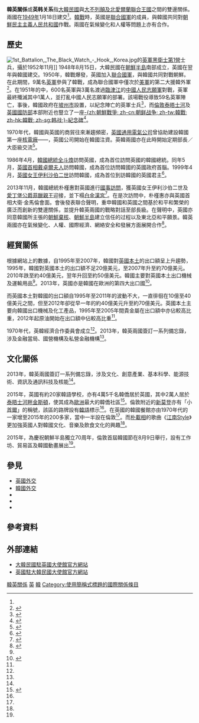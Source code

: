 {{noteTA
|G1=PoliticiansUK 
|G2=PP
|G3=Country
|G4=地名
|1=zh-hans:伊丽莎白二世; zh-tw:伊莉莎白二世; zh-hk:伊利沙伯二世;
|2 = zh:朝鮮戰爭; zh-cn:朝鲜战争; zh-tw:韓戰; zh-hk:韓戰; zh-sg:韩战;
|3 = zh-hans:朝鲜半岛; zh-hant:朝鮮半島;
}}
{{Infobox bilateral relations|韓英|United Kingdom|South Korea|mission1={{Link-ko|英國駐韓大使館|주한 영국 대사관}}|mission2={{Link-en|大韓民國駐英國大使館|Embassy of South Korea, London}}}}
'''韓英關係'''或'''英韩关系'''指[[大韓民國|大韓民國]]與[[大不列顛及北愛爾蘭聯合王國|大不列顛及北愛爾蘭聯合王國]]之間的雙邊關係。兩國在[[1949年|1949年]]1月18日建交<ref name=mofa />。[[韓戰|韓戰]]時，英國是[[聯合國軍|聯合國軍]]的成員，與韓國共同對[[朝鮮民主主義人民共和國|朝鮮民主主義人民共和國]]作戰。兩國在氣候變化和人權等問題上亦有合作。

==歷史==
[[File:1st_Battalion,_The_Black_Watch_-_Hook,_Korea.jpg|thumb]]的[[英軍|英軍]][[黑衛士兵團|黑衛士第1營]]士兵，攝於1952年11月]]
{{Multiple image
|align=right
|direction = vertical
|width = 250
|image1 = Korea UK summit8 L1.jpg
|caption1 =[[韓國總統|韓國總統]][[朴槿惠|朴槿惠]]與[[英國首相|英國首相]][[大衛·卡麥隆|大衛·卡麥隆]]在[[倫敦|倫敦]]會晤，攝於2013年11月6日
|image2=Korean Minister of Patriots and Veterans Affairs Park Sung-Choon.jpg
|caption2={{Link-ko|英國駐韓大使館|주한 영국 대사관}}（[[首爾|首爾]]）舉辦的韓英建交65周年紀念式，攝於2013年5月23日
}}
1948年8月15日，大韓民國在[[朝鮮半島|朝鮮半島]]南部成立，英國在翌年與韓國建交。1950年，韓戰爆發，英國加入[[聯合國軍|聯合國軍]]，與韓國共同對戰朝鮮。在此期間，9萬名[[英軍|英軍]]參與了韓戰，成為聯合國軍中僅次於[[美軍|美軍]]的第二大援韓外軍<ref name="英國政府">{{en}}{{lang|en|{{cite web |author= |url=https://www.gov.uk/government/news/memorial-to-the-korean-war-unveiled-in-london |title=Press release: Memorial to the Korean War unveiled in London |publisher=[[英國政府|GOV.UK]] |date=2014-12-03 |accessdate=2014-12-20 |archive-date=2014-12-07 |archive-url=https://web.archive.org/web/20141207205639/https://www.gov.uk/government/news/memorial-to-the-korean-war-unveiled-in-london |dead-url=no }}}}</ref>。在1951年的{{Link-ko|雪馬里戰鬥|설마리전투|雪馬-{}-里戰鬥}}中，600名英軍與3萬名渡過[[臨津江|臨津江]]的[[中國人民志願軍|中國人民志願軍]]對戰，英軍最終殲滅其中1萬人，並打亂中國人民志願軍的部署。該場戰役導致59名英軍陣亡，事後，韓國政府在[[坡州市|坡州市]]設置{{Link-ko|坡州英軍雪馬里戰鬥碑|파주 영국군 설마리전투비|坡州英軍雪馬-{}-里戰鬥碑}}，以紀念陣亡的英軍士兵<ref>{{cite web|url=http://english.cha.go.kr/english/search_plaza_new/EMapResultView.jsp?VdkVgwKey=79,04070000,31&strGuCode=37&strSidoCode=31|title=Monument for British Army's Seolmari Battle, Paju|publisher=Cultural Heritage Administration of Korea|accessdate=2015-11-04|archive-date=2016-03-04|archive-url=https://web.archive.org/web/20160304045712/http://english.cha.go.kr/english/search_plaza_new/EMapResultView.jsp?VdkVgwKey=79,04070000,31&strGuCode=37&strSidoCode=31|dead-url=yes}}</ref>，而[[倫敦|倫敦]][[泰晤士河|泰晤士河]]及[[英國國防部|英國國防部]]本部附近也豎立了一座[[倫敦韓戰紀念碑|-{zh:朝鮮戰爭; zh-cn:朝鲜战争; zh-tw:韓戰; zh-hk:韓戰; zh-sg:韩战;}-紀念碑]]<ref name="韓國外交部 紀念碑">{{en}}{{lang|en|{{cite web |author= |url=http://www.mofa.go.kr/ENG/press/pressreleases/index.jsp?menu=m_10_20&sp=/webmodule/htsboard/template/read/engreadboard.jsp%3FtypeID=12%26boardid=302%26seqno=314627 |title=16th Korean War Memorial Built on the Bank of the River Thames |publisher=[[大韓民國外交部|Ministry of Foreign Affairs, Republic of Korea]] |date=2014-12-04 |accessdate=2014-12-23 |archive-date=2014-12-23 |archive-url=https://web.archive.org/web/20141223054417/http://www.mofa.go.kr/ENG/press/pressreleases/index.jsp?menu=m_10_20&sp=%2Fwebmodule%2Fhtsboard%2Ftemplate%2Fread%2Fengreadboard.jsp%3FtypeID%3D12%26boardid%3D302%26seqno%3D314627 |dead-url=yes }}}}</ref>。

1970年代，韓國與英國的商貿往來漸趨頻密，[[英國通用電氣公司|英國通用電氣公司]]曾協助建設韓國第一座[[核電廠|核電廠]]——{{Link-en|古里核電廠|Kori Nuclear Power Plant}}，英國公司開始在韓國注資。英韓兩國亦在此時開始定期部長／大臣級交流<ref name=gresham>{{cite web|url=http://www.gresham.ac.uk/lectures-and-events/britains-relations-with-korea-a-personal-view|title=Britain's Relations with Korea: A Personal View|first=Thomas|last=Harris|publisher=Gresham College|date=2014-06-27|accessdate=2015-11-06|archive-date=2015-09-24|archive-url=https://web.archive.org/web/20150924023938/http://www.gresham.ac.uk/lectures-and-events/britains-relations-with-korea-a-personal-view|dead-url=no}}</ref>。

1986年4月，[[韓國總統|韓國總統]][[全斗煥|全斗煥]]訪問英國，成為首位訪問英國的韓國總統。同年5月，[[英國首相|英國首相]][[戴卓爾夫人|戴卓爾夫人]]訪問韓國，成為首位訪問韓國的英國政府首腦。1999年4月，[[英國女王|英國女王]][[伊利沙伯二世|伊利沙伯二世]]訪問韓國，成為首位到訪韓國的英國君主<ref name=mofa>{{cite web|url=http://www.mofa.go.kr/ENG/countries/europe/countries/20070823/1_24592.jsp?menu=m_30_40|title=U.K.|publisher=Ministry of Foreign Affairs, Republic of Korea|accessdate=2015-11-07|deadurl=yes|archiveurl=https://web.archive.org/web/20150715115044/http://www.mofa.go.kr/ENG/countries/europe/countries/20070823/1_24592.jsp?menu=m_30_40|archivedate=2015-07-15}}</ref>。

2013年11月，韓國總統朴槿惠對英國進行[[國事訪問|國事訪問]]，獲英國女王伊利沙伯二世及[[愛丁堡公爵|愛丁堡公爵]][[菲臘親王|菲臘親王]]迎接，並下榻[[白金漢宮|白金漢宮]]<ref>{{cite web|url=http://www.telegraph.co.uk/news/uknews/queen-elizabeth-II/10427646/Royal-welcome-for-President-of-South-Korea.html|title=Royal welcome for President of South Korea|date=2013-11-05|accessdate=2015-11-07|publisher=The Telegraph|archive-date=2017-03-26|archive-url=https://web.archive.org/web/20170326121548/http://www.telegraph.co.uk/news/uknews/queen-elizabeth-II/10427646/Royal-welcome-for-President-of-South-Korea.html|dead-url=no}}</ref>。在是次訪問中，朴槿惠亦與英國首相大衛·金馬倫會面。會後發表聯合聲明，重申韓國和英國之間基於和平和繁榮的廣泛而創新的雙邊關係，並提升韓英兩國的戰略對話至部長級。在聲明中，英國亦同意韓國所主張的[[朝鮮核問題|朝鮮棄核]]、[[朝鮮半島|朝鮮半島]]建立信任的过程以及東北亞和平願景。韓英兩國亦在氣候變化、人權、國際經濟、網絡安全和發展方面展開合作<ref name=knet>{{cite web|url=http://www.korea.net/NewsFocus/Policies/view?articleId=114756|title=Korea, U.K. to strengthen cooperation in economy, culture|first=Sojung|last=Yoon|publisher=Korea.net|date=2013-11-07|accessdate=2015-11-07}}</ref>。

==經貿關係==
{{Gallery
|title=韓國與英國貿易（1995年至2013年）
|width=350
|height=125
|align=center
|lines=1
|File:韩国出口到联合王国.svg|韓國到英國的出口貿易<ref name=tradea>{{cite web|author1=Alexander Simoes|title=What does 韩国 export to 联合王国? (1995-2013)|url=http://atlas.media.mit.edu/zh/visualize/stacked/hs92/export/kor/gbr/show/1995.2013/|website=Observatory of Economic Complexity|accessdate=2015-10-17|archive-date=2016-03-06|archive-url=https://web.archive.org/web/20160306063114/http://atlas.media.mit.edu/zh/visualize/stacked/hs92/export/kor/gbr/show/1995.2013/|dead-url=no}}</ref>
|File:联合王国出口到韩国.svg|英國到韓國的出口貿易<ref name=tradeb>{{cite web|author1=Alexander Simoes|title=What does 联合王国 export to 韩国? (1995-2013)|url=http://atlas.media.mit.edu/zh/visualize/stacked/hs92/export/gbr/kor/show/1995.2013/|website=Observatory of Economic Complexity|accessdate=2015-10-17|archive-date=2015-12-22|archive-url=https://web.archive.org/web/20151222121448/http://atlas.media.mit.edu/zh/visualize/stacked/hs92/export/gbr/kor/show/1995.2013/|dead-url=no}}</ref>
}}
根據{{Link-en|經濟複雜性研究中心|The Observatory of Economic Complexity}}網站上的數據，自1995年至2007年，韓國對[[英國的構成國|英國本土]]的出口額呈上升趨勢，1995年，韓國對英國本土的出口額不足20億美元，至2007年升至約70億美元。2010年跌至約40億美元，翌年升回至約50億美元。韓國主要對英國本土出口機械及運輸用品<ref name=tradea />。2013年，英國亦是韓國在歐洲的第四大出口國<ref>{{cite web|url=http://atlas.media.mit.edu/zh/visualize/tree_map/hs92/export/kor/show/all/2013/|title=Where does 韩国 export to? (2013)|website=Observatory of Economic Complexity|accessdate=2015-10-17|archive-date=2016-03-06|archive-url=https://web.archive.org/web/20160306124314/http://atlas.media.mit.edu/zh/visualize/tree_map/hs92/export/kor/show/all/2013/|dead-url=no}}</ref>。

而英國本土對韓國的出口額自1995年至2011年的波動不大，一直徘徊在10億至40億美元之間，但至2012年卻從早一年的約40億美元升至約70億美元。英國本土主要向韓國出口機械及化工產品，1995年至2005年間貴金屬在出口額中亦佔較高比重，2012年起原油開始在出口額中佔較高比重<ref name=tradeb />。

1970年代，英韓經濟合作委員會成立<ref name=gresham />。2013年，韓英兩國簽訂一系列備忘錄，涉及金融當局、國營機構及私營金融機構<ref name=knet />。

==文化關係==
2013年，韓英兩國簽訂一系列備忘錄，涉及文化、創意產業、基本科學、能源技術、資訊及通訊科技及核能<ref name=knet />。

2015年，英國有約20家韓語學校，亦有4萬5千名韓僑居於英國，其中2萬人居於[[泰晤士河畔金斯頓|泰晤士河畔金斯頓]]，使其成為[[歐洲|歐洲]]最大的韓僑社區<ref name=guardian>{{cite news|url=http://www.theguardian.com/uk-news/2015/aug/06/south-korean-festival-london-k-pop-kimchi-trafalgar-square|title=South Korean festival hits London – everything from K-pop to kimchi|date=2015-08-06|accessdate=2015-11-07|publisher=The Guardian|first=Aisha|last=Gani|archive-date=2015-11-11|archive-url=https://web.archive.org/web/20151111121912/http://www.theguardian.com/uk-news/2015/aug/06/south-korean-festival-london-k-pop-kimchi-trafalgar-square|dead-url=no}}</ref>。倫敦附近的[[新莫登|新莫登]]亦有「小[[首爾|首爾]]」的稱號，該區的路牌設有[[韓語|韓語]]標示<ref name=guardian />。在英國的韓國餐館亦由1970年代的一家增至2015年的200多家，當中一半設在倫敦<ref name=guardian />。而[[朴載相|朴載相]]的歌曲《[[江南Style|江南Style]]》更加強英國人對韓國文化、音樂及飲食文化的興趣<ref name=guardian />。

2015年，為慶祝朝鮮半島獨立70周年，倫敦首屆韓國節在8月9日舉行，設有工作坊、貿易區及韓國動畫展出<ref name=guardian />。

==參見==
{{Portal box|大韩民国|英國|國際關係}}
*[[英國外交|英國外交]]
*[[韓國外交|韓國外交]]
*{{Link-en|大韓民國駐英國大使館|Embassy of South Korea, London}}
*{{Link-en|駐韓英聯邦軍|British Commonwealth Forces Korea}}
*{{Link-en|朝英关系|North Korea–United Kingdom relations}}

==參考資料==
{{reflist|2}}
==外部連結==
*[http://gbr.mofa.go.kr/english/eu/gbr/main/index.jsp 大韓民國駐英國大使館官方網站] {{Wayback|url=http://gbr.mofa.go.kr/english/eu/gbr/main/index.jsp |date=20150715154806 }}
*[https://www.gov.uk/government/world/south-korea 英國駐大韓民國大使館官方網站] {{Wayback|url=https://www.gov.uk/government/world/south-korea |date=20151016033642 }}
{{英國外交}}
{{韓國外交}}
[[Category:韓英關係|]]
[[Category:韓國雙邊關係|英]]
[[Category:英國雙邊關係|韓]]
[[Category:使用簡稱式標題的國際關係條目|Category:使用簡稱式標題的國際關係條目]]